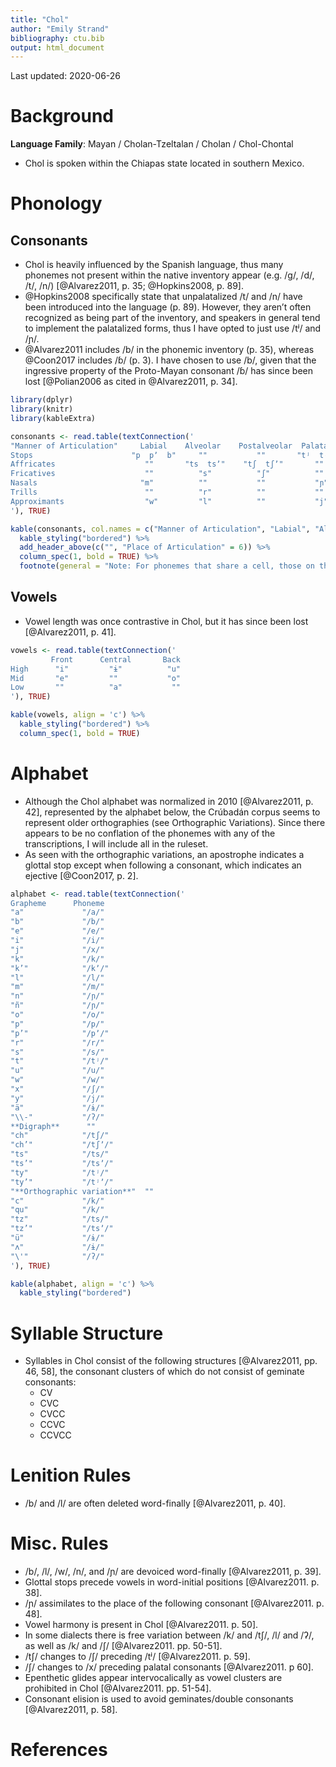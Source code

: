 ```yaml
---
title: "Chol"
author: "Emily Strand"
bibliography: ctu.bib
output: html_document
---
```


Last updated: 2020-06-26

# Background

**Language Family**: Mayan / Cholan-Tzeltalan / Cholan / Chol-Chontal

* Chol is spoken within the Chiapas state located in southern Mexico.

# Phonology

## Consonants

* Chol is heavily influenced by the Spanish language, thus many phonemes not present within the native inventory appear (e.g. /ɡ/, /d/, /t/, /n/) [@Alvarez2011, p. 35; @Hopkins2008, p. 89].
* @Hopkins2008 specifically state that unpalatalized /t/ and /n/ have been introduced into the language (p. 89). However, they aren't often recognized as being part of the inventory, and speakers in general tend to implement the palatalized forms, thus I have opted to just use /tʲ/ and /ɲ/.
* @Alvarez2011 includes /b/ in the phonemic inventory (p. 35), whereas @Coon2017 includes /ɓ/ (p. 3). I have chosen to use /b/, given that the ingressive property of the Proto-Mayan consonant /ɓ/ has since been lost [@Polian2006 as cited in @Alvarez2011, p. 34].

```r

library(dplyr)
library(knitr)
library(kableExtra)

consonants <- read.table(textConnection('
"Manner of Articulation"     Labial    Alveolar    Postalveolar  Palatal    Velar    Glottal
Stops                      "p  pʼ  b"     ""           ""       "tʲ  tʲʼ"   "k  kʼ"     "ʔ"
Affricates                    ""       "ts  tsʼ"    "tʃ  tʃʼ"       ""        ""        ""
Fricatives                    ""          "s"          "ʃ"          ""       "x"        ""
Nasals                       "m"          ""           ""           "ɲ"       ""        ""
Trills                        ""          "r"          ""           ""        ""        ""
Approximants                  "w"         "l"          ""           "j"       ""        ""
'), TRUE)

kable(consonants, col.names = c("Manner of Articulation", "Labial", "Alveolar", "Postalveolar", "Palatal", "Velar", "Glottal"), align = 'c') %>%
  kable_styling("bordered") %>%
  add_header_above(c("", "Place of Articulation" = 6)) %>%
  column_spec(1, bold = TRUE) %>%
  footnote(general = "Note: For phonemes that share a cell, those on the left are plain (voiceless) and those on the right are ejective (voiceless). The labial stops are ordered plain (voiceless), ejective (voiceless), and voiced.", general_title = "")
```

## Vowels

* Vowel length was once contrastive in Chol, but it has since been lost [@Alvarez2011, p. 41].

```r

vowels <- read.table(textConnection('
         Front      Central       Back
High      "i"         "ɨ"          "u"
Mid       "e"         ""           "o"
Low       ""          "a"           ""
'), TRUE)

kable(vowels, align = 'c') %>%
  kable_styling("bordered") %>%
  column_spec(1, bold = TRUE)
```    

# Alphabet

* Although the Chol alphabet was normalized in 2010 [@Alvarez2011, p. 42], represented by the alphabet below, the Crúbadán corpus seems to represent older orthographies (see Orthographic Variations). Since there appears to be no conflation of the phonemes with any of the transcriptions, I will include all in the ruleset.
* As seen with the orthographic variations, an apostrophe indicates a glottal stop except when following a consonant, which indicates an ejective [@Coon2017, p. 2].


```r

alphabet <- read.table(textConnection('
Grapheme      Phoneme
"a"             "/a/"
"b"             "/b/"
"e"             "/e/"
"i"             "/i/"
"j"             "/x/"
"k"             "/k/"
"k’"            "/kʼ/"
"l"             "/l/"
"m"             "/m/"
"n"             "/ɲ/"
"ñ"             "/ɲ/"
"o"             "/o/"
"p"             "/p/"
"p’"            "/pʼ/"
"r"             "/r/"
"s"             "/s/"
"t"             "/tʲ/"
"u"             "/u/"
"w"             "/w/"
"x"             "/ʃ/"
"y"             "/j/"
"ä"             "/ɨ/"
"\\-"           "/ʔ/"
**Digraph**      ""
"ch"            "/tʃ/"
"ch’"           "/tʃʼ/"
"ts"            "/ts/"
"ts’"           "/tsʼ/"
"ty"            "/tʲ/"
"ty’"           "/tʲʼ/"
"**Orthographic variation**"  ""
"c"             "/k/"
"qu"            "/k/"
"tz"            "/ts/"
"tz’"           "/tsʼ/"
"ü"             "/ɨ/"
"ʌ"             "/ɨ/"
"\'"            "/ʔ/"
'), TRUE)

kable(alphabet, align = 'c') %>%
  kable_styling("bordered")
```


# Syllable Structure

* Syllables in Chol consist of the following structures [@Alvarez2011, pp. 46, 58], the consonant clusters of which do not consist of geminate consonants:
    - CV  
    - CVC  
    - CVCC  
    - CCVC  
    - CCVCC  

# Lenition Rules

* /b/ and /l/ are often deleted word-finally [@Alvarez2011, p. 40].

# Misc. Rules

* /b/, /l/, /w/, /n/, and /ɲ/ are devoiced word-finally [@Alvarez2011, p. 39].
* Glottal stops precede vowels in word-initial positions [@Alvarez2011. p. 38].
* /ɲ/ assimilates to the place of the following consonant [@Alvarez2011. p. 48].
* Vowel harmony is present in Chol [@Alvarez2011. p. 50].
* In some dialects there is free variation between /k/ and /tʃ/, /l/ and /ʔ/, as well as /k/ and /ʃ/ [@Alvarez2011. pp. 50-51].
* /tʃ/ changes to /ʃ/ preceding /tʲ/ [@Alvarez2011. p. 59].
* /ʃ/ changes to /x/ preceding palatal consonants [@Alvarez2011. p 60].
* Epenthetic glides appear intervocalically as vowel clusters are prohibited in Chol [@Alvarez2011. pp. 51-54].
* Consonant elision is used to avoid geminates/double consonants [@Alvarez2011, p. 58].

# References
